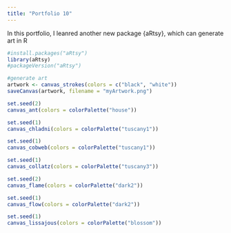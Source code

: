 ```yaml
---
title: "Portfolio 10"
---
```


In this portfolio, I leanred another new package {aRtsy}, which can generate art in R 

```r
#install.packages("aRtsy")
library(aRtsy)
#packageVersion("aRtsy")

```

```r
#generate art 
artwork <- canvas_strokes(colors = c("black", "white"))
saveCanvas(artwork, filename = "myArtwork.png")
```

```r
set.seed(2)
canvas_ant(colors = colorPalette("house"))
```
```r
set.seed(1)
canvas_chladni(colors = colorPalette("tuscany1"))
```

```r
set.seed(1)
canvas_cobweb(colors = colorPalette("tuscany1"))
```

```r
set.seed(1)
canvas_collatz(colors = colorPalette("tuscany3"))
```

```r
set.seed(2)
canvas_flame(colors = colorPalette("dark2"))
```

```r
set.seed(1)
canvas_flow(colors = colorPalette("dark2"))
```

```r
set.seed(1)
canvas_lissajous(colors = colorPalette("blossom"))
```